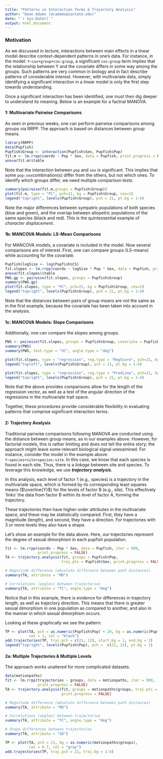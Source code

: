 ---
title: "Patterns in Interaction Terms & Trajectory Analysis"
author: "Dean Adams (dcadams@iastate.edu)"
date: "`r Sys.Date()`"
output: html_document
---

### **Motivation**
As we discussed in lecture, interactions between main effects in a linear model describe context-dependent patterns in one's data. For instance, in the model: `Y~cov+group+cov:group`, a significant `cov:group` term implies that the relationship between Y and the covariate differs in some way among the groups. Such patterns are very common in biology and in fact describe patterns of considerable interest. However, with multivariate data, simply identifying a significant interaction in a linear model is only the first step towards understanding.

Once a significant interaction has been identified, one must then dig deeper to understand its meaning. Below is an example for a factrial MANOVA.

#### **1: Multivariate Pairwise Comparisons**
As seen in previous weeks, one can perform pairwise comparisons among groups via RRPP. The approach is based on distances between group means. 

```{r eval=TRUE}
library(RRPP)
data(Pupfish)
Pupfish$Group <- interaction(Pupfish$Sex, Pupfish$Pop)
fit.m <- lm.rrpp(coords ~ Pop * Sex, data = Pupfish, print.progress = FALSE) 
anova(fit.m)$table
```

Note that the interaction between `pop` and `sex` is significant. This implies that some `pop:sex`combination(s) differ from the others, but not which ones. To identify which groups differ, we need multiple comparison tests. 

```{r eval=TRUE}
summary(pairwise(fit.m,groups = Pupfish$Group))
plot(fit.m, type = "PC", pch=21, bg = Pupfish$Group, cex=2)
legend("topright", levels(Pupfish$Group), pch = 21, pt.bg = 1:4)
```

Note the major differences between sympatric populations of both species (blue and green), and the overlap between allopetric populations of the same species (black and red). This is the quintessential example of *character displacement*.


#### **1b: MANCOVA Models: LS-Mean Comparisons**
For MANCOVA models, a covariate is included in the model. Now several comparisons are of interest.  First, one can compare groups (LS-means) while accounting for the covariate. 

```{r eval=TRUE}
Pupfish$logSize <- log(Pupfish$CS)
fit.slopes <- lm.rrpp(coords ~ logSize * Pop * Sex, data = Pupfish, print.progress = FALSE)
anova(fit.slopes)$table
PWS.gp <- pairwise(fit.slopes, groups = Pupfish$Group)
summary(PWS.gp)
plot(fit.slopes, type = "PC", pch=21, bg = Pupfish$Group, cex=2)
legend("topright", levels(Pupfish$Group), pch = 21, pt.bg = 1:4)

```

Note that the distances between pairs of group means are not the same as in the first example, because the covariate has been taken into account in the analysis.

#### **1c: MANCOVA Models: Slope Comparisons**

Additionally, one can compare the slopes among groups. 
```{r eval=TRUE}
PWS <- pairwise(fit.slopes, groups = Pupfish$Group, covariate = Pupfish$logSize)
summary(PWS)
summary(PWS, test.type = "VC", angle.type = "deg")

plot(fit.slopes, type = "regression", reg.type = "RegScore", pch=21, bg = Pupfish$Group, predictor = Pupfish$logSize, cex=2)
legend("topleft", levels(Pupfish$Group), pch = 21, pt.bg = 1:4)

plot(fit.slopes, type = "regression", reg.type = "PredLine", pch=21, bg = Pupfish$Group, predictor = Pupfish$logSize, cex=2)
legend("topright", levels(Pupfish$Group), pch = 21, pt.bg = 1:4)
```

Note that the above provides comparisons allow for the length of the regression vector, as well as a test of the angular direction of the regressions in the multivariate trait space. 

Together, these procedures provide considerable flexibility in evaluating patterns that comprise significant interaction terms. 

#### **2: Trajectory Analysis**

Traditional pairwise comparisons following MANOVA are conducted using the distance between group means, as in our examples above. However, for factorial models, this is rather limiting and does not tell the entire story; the approach might leave some relevant biological signal unexamined.  For instance, consider the model in the example above: `Y~species+site+species:site`. In this case, we know that each species is found in each site. Thus, there is a *linkage* between site and species. To leverage this knowledge, we use **_trajectory analysis_**. 

In this analysis, each level of factor 1 (e.g., species) is a trajectory in the multivariate space, which is formed by its corresponding least squares means ($\overline{Y}$) for the levels of factor B (e.g., site). This effectively 'links' the data from factor B within its level of factor A, forming the trajectory.

These trajectories then have higher-order attributes in the multivariate space, and these may be statistically compared. First, they have a magnitude (length), and second, they have a direction.  For trajectories with 3 or more levels they also have a shape.

Let's show an example for the data above. Here, our trajectories represent the degree of sexual dimorphism in each pupfish population.

```{r eval=TRUE}
fit <- lm.rrpp(coords ~ Pop * Sex, data = Pupfish, iter = 999,
               print.progress = FALSE)
TA <- trajectory.analysis(fit, groups = Pupfish$Pop, 
                          traj.pts = Pupfish$Sex, print.progress = FALSE)

# Magnitude difference (absolute difference between path distances)
summary(TA, attribute = "MD") 

# Correlations (angles) between trajectories
summary(TA, attribute = "TC", angle.type = "deg") 

```

Notice that in this example, there is evidence for differences in trajectory length, as well as trajectory direction. This means that there is greater sexual dimorphism in one population as compared to another, and also in the manner in which sexual dimorphism occurs. 

Looking at these graphically we see the pattern: 

```{r eval=TRUE}
TP <- plot(TA, pch = as.numeric(Pupfish$Pop) + 20, bg = as.numeric(Pupfish$Sex),
           cex = 1, col = "black")
add.trajectories(TP, traj.pch = c(21, 22), start.bg = 1, end.bg = 2)
legend("topright", levels(Pupfish$Pop), pch =  c(21, 22), pt.bg = 1)
```

#### **2a: Multiple Trajectories & Multiple Levels**
The approach works unaltered for more complicated datasets.

```{r eval=TRUE}
data(motionpaths)
fit <- lm.rrpp(trajectories ~ groups, data = motionpaths, iter = 999,
               print.progress = FALSE)
TA <- trajectory.analysis(fit, groups = motionpaths$groups, traj.pts = 5,
                          print.progress = FALSE)

# Magnitude difference (absolute difference between path distances)
summary(TA, attribute = "MD") 

# Correlations (angles) between trajectories
summary(TA, attribute = "TC", angle.type = "deg") 

# Shape differences between trajectories 
summary(TA, attribute = "SD") 

TP <- plot(TA, pch = 21, bg = as.numeric(motionpaths$groups),
           cex = 0.7, col = "gray")
add.trajectories(TP, traj.pch = 21, traj.bg = 1:4)
```

